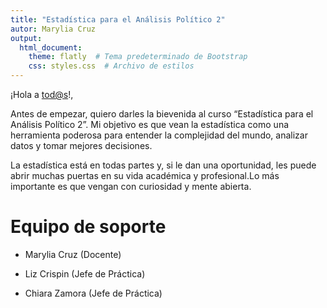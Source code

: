 ```yaml
---
title: "Estadística para el Análisis Político 2"
autor: Marylia Cruz
output: 
  html_document:
    theme: flatly  # Tema predeterminado de Bootstrap
    css: styles.css  # Archivo de estilos
---
```


¡Hola a [tod\@s](mailto:tod@s){.email}!,

Antes de empezar, quiero darles la bievenida al curso "Estadística para el Análisis Político 2". Mi objetivo es que vean la estadística como una herramienta poderosa para entender la complejidad del mundo, analizar datos y tomar mejores decisiones.

La estadística está en todas partes y, si le dan una oportunidad, les puede abrir muchas puertas en su vida académica y profesional.Lo más importante es que vengan con curiosidad y mente abierta.

# Equipo de soporte

-   Marylia Cruz (Docente)

-   Liz Crispin (Jefe de Práctica)

-   Chiara Zamora (Jefe de Práctica)
